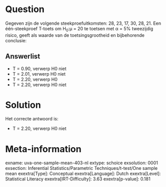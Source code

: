 Question
========

Gegeven zijn de volgende steekproefuitkomsten: 28, 23, 17, 30, 28, 21.
Een één-steekproef T-toets om H~0~:μ = 20 te toetsen met α = 5%
tweezijdig risico, geeft als waarde van de toetsingsgrootheid en
bijbehorende conclusie:

Answerlist
----------

* T = 0.90, verwerp H0 niet
* T = 2.01, verwerp H0 niet
* T = 2.20, verwerp H0
* T = 2.20, verwerp H0 niet

Solution
========

Het correcte antwoord is: 

* T = 2.20, verwerp H0 niet

Meta-information
================
exname: uva-one-sample-mean-403-nl
extype: schoice
exsolution: 0001
exsection: Inferential Statistics/Parametric Techniques/t-test/One sample mean
exextra[Type]: Conceptual
exextra[Language]: Dutch
exextra[Level]: Statistical Literacy
exextra[IRT-Difficulty]: 3.63
exextra[p-value]: 0.181

